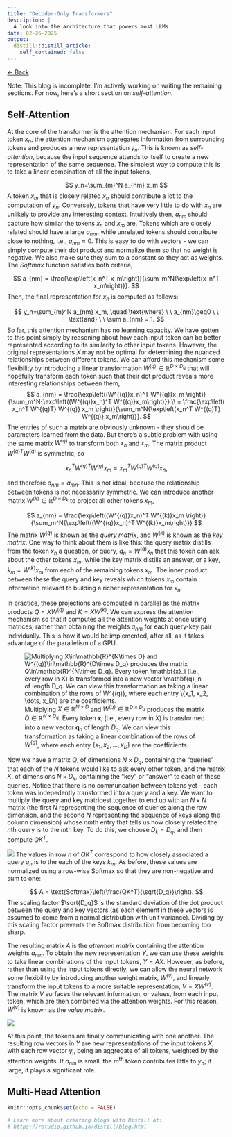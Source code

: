 ```yaml
---
title: "Decoder-Only Transformers"
description: |
  A look into the architecture that powers most LLMs.
date: 02-26-2025
output:
  distill::distill_article:
    self_contained: false
---
```


<a href="http://zakariapz.github.io" class="back-link">&larr; Back</a>

Note: This blog is incomplete. I'm actively working on writing the remaining sections. For now, here's a short section on *self-attention*.

## Self-Attention

At the core of the transformer is the attention mechanism. For each input token $x_n$, the attention mechanism aggregates information from surrounding tokens and produces a new representation $y_n$. This is known as *self-attention*, because the input sequence attends to itself to create a new representation of the same sequence. The simplest way to compute this is to take a linear combination of all the input tokens,

$$
  y_n=\sum_{m}^N a_{nm} x_m
$$ 
A token $x_m$ that is closely related $x_n$ should contribute a lot to the computation of $y_n$. Conversely, tokens that have very little to do with $x_n$ are unlikely to provide any interesting context. Intuitively then, $a_{nm}$ should capture how similar the tokens $x_n$ and $x_m$ are. Tokens which are closely related should have a large $a_{nm}$, while unrelated tokens should contribute close to nothing, i.e., $a_{nm} \approx 0$. This is easy to do with vectors - we can simply compute their dot product and normalize them so that no weight is negative. We also make sure they sum to a constant so they act as weights. The *Softmax* function satisfies both criteria,

$$ 
  a_{nm} = \frac{\exp\left(x_n^T x_m\right)}{\sum_m^N{\exp\left(x_n^T x_m\right)}}.
$$
Then, the final representation for $x_n$ is computed as follows:

$$
  y_n=\sum_{m}^N a_{nm} x_m, \quad \text{where} \ \ a_{nm}\geq0 \ \ \text{and} \ \ \sum a_{nm} = 1.
$$
So far, this attention mechanism has no learning capacity. We have gotten to this point simply by reasoning about how each input token can be better represented according to its similarity to other input tokens. However, the original representations $X$ may not be optimal for determining the nuanced relationships between different tokens. We can afford this mechanism some flexibility by introducing a linear transformation $W^{(q)} \in \mathbb{R}^{D\times D_q}$ that will hopefully transform each token such that their dot product reveals more interesting relationships between them, 
$$ 
  a_{nm} = \frac{\exp\left((W^{(q)}x_n)^T W^{(q)}x_m \right)}{\sum_m^N{\exp\left((W^{(q)}x_n)^T W^{(q)}x_m\right)}} \\
= \frac{\exp\left( x_n^T W^{(q)T} W^{(q)} x_m \right)}{\sum_m^N{\exp\left(x_n^T W^{(q)T} W^{(q)} x_m\right)}}.
$$
The entries of such a matrix are obviously unknown - they should be parameters learned from the data. But there's a subtle problem with using the same matrix $W^{(q)}$ to transform both $x_n$ and $x_m$. The matrix product $W^{(q)T} W^{(q)}$ is symmetric, so

$$
  x_n^T W^{(q)T} W^{(q)} x_m = x_m^T W^{(q)T} W^{(q)} x_n,
$$

and therefore $a_{nm}=a_{mn}$. This is not ideal, because the relationship between tokens is not necessarily symmetric. We can introduce another matrix $W^{(k)} \in \mathbb{R}^{D\times D_k}$ to project all other tokens $x_m$,

$$
  a_{nm} = \frac{\exp\left((W^{(q)}x_n)^T W^{(k)}x_m \right)}{\sum_m^N{\exp\left((W^{(q)}x_n)^T W^{(k)}x_m\right)}}
$$
The matrix $W^{(q)}$ is known as the *query matrix*, and $W^{(k)}$ is known as the *key matrix*. One way to think about them is like this: the query matrix distills from the token $x_n$ a question, or query, $q_n=W^{(q)}x_n$ that this token can ask about the other tokens $x_m$, while the key matrix distills an answer, or a key, $k_m=W^{(k)}x_m$ from each of the remaining tokens $x_m$. The inner product between these the query and key reveals which tokens $x_m$ contain information relevant to building a richer representation for $x_n$. 

In practice, these projections are computed in parallel as the matrix products $Q = XW^{(q)}$ and $K = XW^{(k)}$. We can express the attention mechanism so that it computes all the attention weights at once using matrices, rather than obtaining the weights $a_{nm}$ for each query-key pair individually. This is how it would be implemented, after all, as it takes advantage of the parallelism of a GPU.

![Multiplying $X\in\mathbb{R}^{N\times D}$ and $W^{(q)}\in\mathbb{R}^{D\times D_q}$ produces the matrix $Q\in\mathbb{R}^{N\times D_q}$. Every token $\mathbf{x}_i$ (i.e., every row in $X$) is transformed into a new vector $\mathbf{q}_n$ of length $D_q$. We can view this transformation as taking a linear combination of the rows of $W^{(q)}$, where each entry $\{x_1, x_2, \dots, x_D\}$ are the coefficients.](images/Projection.png)

Now we have a matrix $Q$, of dimensions $N \times D_q$, containing the "queries" that each of the $N$ tokens would like to ask every other token, and the matrix $K$, of dimensions $N \times D_k$, containing the "key" or "answer" to each of these queries. Notice that there is no communcation between tokens yet - each token was indepedently transformed into a query and a key. We want to multiply the query and key matricest together to end up with an $N \times N$ matrix (the first $N$ representing the sequence of queries along the row dimension, and the second $N$ representing the sequence of keys along the column dimension) whose $nm$th entry that tells us how closely related the $n$th query is to the $m$th key. To do this, we choose $D_k = D_q$, and then compute $QK^T$. 

![](images/Attention.png)
The values in row $n$ of $QK^T$ correspond to how closely associated a query $q_n$ is to the each of the keys $k_m$. As before, these values are normalized using a row-wise Softmax so that they are non-negative and sum to one:

$$
  A = \text{Softmax}\left(\frac{QK^T}{\sqrt{D_q}}\right).
$$
The scaling factor $\sqrt{D_q}$ is the standard deviation of the dot product between the query and key vectors (as each element in these vectors is assumed to come from a normal distribution with unit variance). Dividing by this scaling factor prevents the Softmax distribution from becoming too sharp. 

The resulting matrix $A$ is the *attention matrix* containing the attention weights $a_{nm}$. To obtain the new representation $Y$, we can use these weights to take linear combinations of the input tokens, $Y=AX$. However, as before, rather than using the input tokens directly, we can allow the neural network some flexibility by introducing another weight matrix, $W^{(v)}$, and linearly transform the input tokens to a more suitable representation, $V=XW^{(v)}$. The matrix $V$ surfaces the relevant information, or values, from each input token, which are then combined via the attention weights. For this reason, $W^{(v)}$ is known as the *value matrix*. 

![](images/Attention_Y.png)

At this point, the tokens are finally communicating with one another. The resulting row vectors in $Y$ are new representations of the input tokens $X$, with each row vector $y_n$ being an aggregate of all tokens, weighted by the attention weights. If $a_{nm}$ is small, the $m^{\text{th}}$ token contributes little to $y_n$; if large, it plays a significant role.

## Multi-Head Attention



```r
knitr::opts_chunk$set(echo = FALSE)

# Learn more about creating blogs with Distill at:
# https://rstudio.github.io/distill/blog.html

```